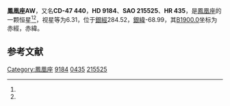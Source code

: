 {{Starbox begin
| name = 鳳凰座AW
}}
{{Starbox observe
| epoch = [[J2000.0|J2000.0]]
| constell = [[鳳凰座|鳳凰座]]<ref name=SIMBAD>{{cite web
 | url=http://simbad.u-strasbg.fr/simbad/sim-id?Ident=HR+435
 | title =Pulsating variable Star
 | publisher=Centre de Données astronomiques de Strasbourg
 | work=SIMBAD
 | accessdate=2012-07-13}}</ref><ref name=DATA>{{cite web
 | url=http://vizier.u-strasbg.fr/viz-bin/VizieR-5?-out.add=.&-source=5050&-corr=PK=HR&-out.max=9999&HR=435
 | title =VizieR Detailed Page
 | accessdate=2012-07-13}}</ref>
| 星官 = 
| ra = {{RA|1|29|30.4}}<ref name=SIMBAD /><ref name=DATA />
| dec = {{DEC|-46|45|23}}<ref name=SIMBAD /><ref name=DATA />
| appmag_v = 6.31<ref name=SIMBAD /><ref name=DATA />
}}
{{Starbox character
| class = M2III<ref name=SIMBAD /><ref name=DATA />
| b-v = 1.66<ref name=SIMBAD /><ref name=DATA />
| u-b = 1.87<ref name=SIMBAD /><ref name=DATA />
| r-i = 1.39<ref name=SIMBAD /><ref name=DATA />
| variable = 
}}
{{Starbox astrometry
| radial_v = 1.87
| prop_mo_ra = 18
| parallax = 
| p_error = 
}}
{{Starbox catalog
| names =CD-47 440，[[SAO星表|SAO]] 215525，[[HD星表|HD]] 9184，[[HR星表|HR]] 435}}
{{Starbox reference |Simbad=HR+435}}
{{Starbox end}}

'''鳳凰座AW'''，又名'''CD-47 440'''，'''HD 9184'''、'''SAO 215525'''、'''HR 435'''，是[[鳳凰座|鳳凰座]]的一颗恒星<ref name=SIMBAD /><ref name=DATA />，视星等为6.31，位于[[銀道座標系|銀經]]284.52，[[銀道座標系|銀緯]]-68.99，其[[B1900.0|B1900.0]]坐标为赤經{{RA|1|25|16.5}}，赤緯{{DEC|-47|-68.99|25}}。

== 参考文献 ==
{{reflist}}

{{star-stub}}

{{鳳凰座恒星}}
[[Category:鳳凰座|Category:鳳凰座]]
[[Category:HD和HDE天體|9184]]
[[Category:HR天體|0435]]
[[Category:SAO天體|215525]]